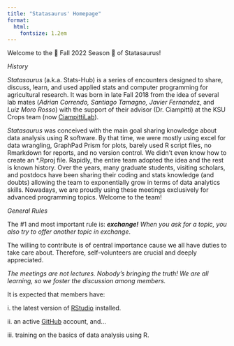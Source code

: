 ```yaml
---
title: "Statasaurus' Homepage"
format:
  html:
    fontsize: 1.2em
---
```


Welcome to the 🍂 Fall 2022 Season 🍂 of Statasaurus!

*History*

*Statasaurus* (a.k.a. Stats-Hub) is a series of encounters designed to share, discuss, learn, and used applied stats and computer programming for agricultural research. It was born in late Fall 2018 from the idea of several lab mates (*Adrian Correndo, Santiago Tamagno, Javier Fernande*z, and *Luiz Moro Rosso*) with the support of their advisor (Dr. Ciampitti) at the KSU Crops team (now [CiampittiLab](https://ciampittilab.wixsite.com/ciampitti-lab)).

*Statasaurus* was conceived with the main goal sharing knowledge about data analysis using R software. By that time, we were mostly using excel for data wrangling, GraphPad Prism for plots, barely used R script files, no Rmarkdown for reports, and no version control. We didn't even know how to create an \*.Rproj file. Rapidly, the entire team adopted the idea and the rest is known history. Over the years, many graduate students, visiting scholars, and postdocs have been sharing their coding and stats knowledge (and doubts) allowing the team to exponentially grow in terms of data analytics skills. Nowadays, we are proudly using these meetings exclusively for advanced programming topics. Welcome to the team!

*General Rules*

::: callout-important
The #1 and most important rule is: ***exchange!*** *When you ask for a topic, you also try to offer another topic in exchange*.

The willing to contribute is of central importance cause we all have duties to take care about. Therefore, self-volunteers are crucial and deeply appreciated.
:::

::: callout-tip
*The meetings are not lectures. Nobody's bringing the truth! We are all learning, so we foster the discussion among members.*
:::

::: callout-note
It is expected that members have:

i\. the latest version of [RStudio](https://www.rstudio.com/products/rstudio/download/) installed.

ii\. an active [GitHub](https://githu.com) account, and...

iii\. training on the basics of data analysis using R.
:::
